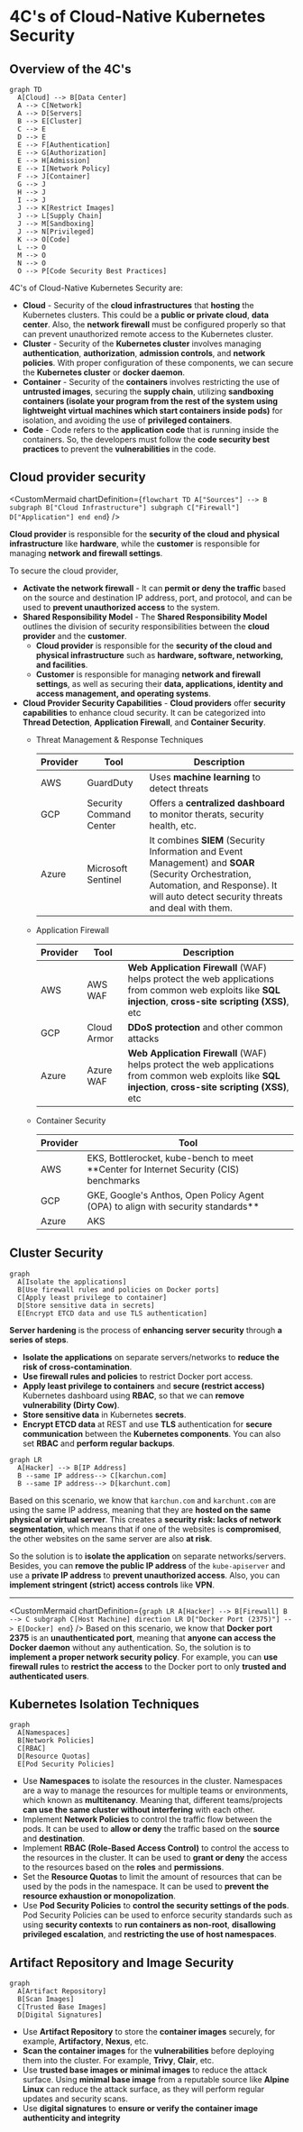 # 4C's of Cloud-Native Kubernetes Security

## Overview of the 4C's

```mermaid
graph TD
  A[Cloud] --> B[Data Center]
  A --> C[Network]
  A --> D[Servers]
  B --> E[Cluster]
  C --> E
  D --> E
  E --> F[Authentication]
  E --> G[Authorization]
  E --> H[Admission]
  E --> I[Network Policy]
  F --> J[Container]
  G --> J
  H --> J
  I --> J
  J --> K[Restrict Images]
  J --> L[Supply Chain]
  J --> M[Sandboxing]
  J --> N[Privileged]
  K --> O[Code]
  L --> O
  M --> O
  N --> O
  O --> P[Code Security Best Practices]
```

4C's of Cloud-Native Kubernetes Security are:
- **Cloud** - Security of the **cloud infrastructures** that **hosting** the Kubernetes clusters. This could be a **public or private cloud**, **data center**. Also, the **network firewall** must be configured properly so that can prevent unauthorized remote access to the Kubernetes cluster.
- **Cluster** - Security of the **Kubernetes cluster** involves managing **authentication**, **authorization**, **admission controls**, and **network policies**. With proper configuration of these components, we can secure the **Kubernetes cluster** or **docker daemon**.
- **Container** - Security of the **containers** involves restricting the use of **untrusted images**, securing the **supply chain**, utilizing **sandboxing containers (isolate your program from the rest of the system using lightweight virtual machines which start containers inside pods)** for isolation, and avoiding the use of **privileged containers**.
- **Code** - Code refers to the **application code** that is running inside the containers. So, the developers must follow the **code security best practices** to prevent the **vulnerabilities** in the code.

## Cloud provider security

<CustomMermaid chartDefinition={`
flowchart TD
  A["Sources"] --> B
  subgraph B["Cloud Infrastructure"]
    subgraph C["Firewall"]
      D["Application"]
    end
  end
`} />

**Cloud provider** is responsible for the **security of the cloud and physical infrastructure** like **hardware**, while the **customer** is responsible for managing **network and firewall settings**.

To secure the cloud provider,
- **Activate the network firewall** - It can **permit or deny the traffic** based on the source and destination IP address, port, and protocol, and can be used to **prevent unauthorized access** to the system.
- **Shared Responsibility Model** - The **Shared Responsibility Model** outlines the division of security responsibilities between the **cloud provider** and the **customer**. 
  - **Cloud provider** is responsible for the **security of the cloud and physical infrastructure** such as **hardware, software, networking, and facilities**.
  - **Customer** is responsible for managing **network and firewall settings**, as well as securing their **data, applications, identity and access management, and operating systems**.
- **Cloud Provider Security Capabilities** - **Cloud providers** offer **security capabilities** to enhance cloud security. It can be categorized into **Thread Detection**, **Application Firewall**, and **Container Security**.
  - Threat Management & Response Techniques

    | Provider | Tool | Description |
    | -------- | ---- | ----------- |
    | AWS | GuardDuty | Uses **machine learning** to detect threats | 
    | GCP | Security Command Center | Offers a **centralized dashboard** to monitor therats, security health, etc. |
    | Azure | Microsoft Sentinel | It combines **SIEM** (Security Information and Event Management) and **SOAR** (Security Orchestration, Automation, and Response). It will auto detect security threats and deal with them.  |

  - Application Firewall

    | Provider | Tool | Description |
    | -------- | ---- | ----------- |
    | AWS | AWS WAF | **Web Application Firewall** (WAF) helps protect the web applications from common web exploits like **SQL injection**, **cross-site scripting (XSS)**, etc |
    | GCP | Cloud Armor | **DDoS protection** and other common attacks |
    | Azure | Azure WAF | **Web Application Firewall** (WAF) helps protect the web applications from common web exploits like **SQL injection**, **cross-site scripting (XSS)**, etc |

  - Container Security

    | Provider | Tool |
    | -------- | ---- |
    | AWS | EKS, Bottlerocket, kube-bench to meet **Center for Internet Security (CIS) benchmarks |
    | GCP | GKE, Google's Anthos, Open Policy Agent (OPA) to align with security standards** |
    | Azure | AKS |

## Cluster Security

```mermaid
graph
  A[Isolate the applications]
  B[Use firewall rules and policies on Docker ports]
  C[Apply least privilege to container]
  D[Store sensitive data in secrets]
  E[Encrypt ETCD data and use TLS authentication]
```

**Server hardening** is the process of **enhancing server security** through **a series of steps**.
- **Isolate the applications** on separate servers/networks to **reduce the risk of cross-contamination**.
- **Use firewall rules and policies** to restrict Docker port access.
- **Apply least privilege to containers** and **secure (restrict access)** Kubernetes dashboard using **RBAC**, so that we can **remove vulnerability (Dirty Cow)**.
- **Store sensitive data** in Kubernetes **secrets**.
- **Encrypt ETCD data** at REST and use **TLS** authentication for **secure communication** between the **Kubernetes components**. You can also set **RBAC** and **perform regular backups**.

```mermaid
graph LR
  A[Hacker] --> B[IP Address]
  B --same IP address--> C[karchun.com]
  B --same IP address--> D[karchunt.com]
```
Based on this scenario, we know that `karchun.com` and `karchunt.com` are using the same IP address, meaning that they are **hosted on the same physical or virtual server**. This creates a **security risk: lacks of network segmentation**, which means that if one of the websites is **compromised**, the other websites on the same server are also **at risk**.

So the solution is to **isolate the application** on separate networks/servers. Besides, you can **remove the public IP address** of the `kube-apiserver` and use a **private IP address** to **prevent unauthorized access**. Also, you can **implement stringent (strict) access controls** like **VPN**.

---
<CustomMermaid chartDefinition={`
graph LR
  A[Hacker] --> B[Firewall]
  B --> C
  subgraph C[Host Machine]
    direction LR
    D["Docker Port (2375)"] --> E[Docker]
  end
`} />
Based on this scenario, we know that **Docker port 2375** is an **unauthenticated port**, meaning that **anyone can access the Docker daemon** without any authentication. So, the solution is to **implement a proper network security policy**. For example, you can **use firewall rules** to **restrict the access** to the Docker port to only **trusted and authenticated users**.

## Kubernetes Isolation Techniques

```mermaid
graph
  A[Namespaces]
  B[Network Policies]
  C[RBAC]
  D[Resource Quotas]
  E[Pod Security Policies]
```

- Use **Namespaces** to isolate the resources in the cluster. Namespaces are a way to manage the resources for multiple teams or environments, which known as **multitenancy**. Meaning that, different teams/projects **can use the same cluster without interfering** with each other.
- Implement **Network Policies** to control the traffic flow between the pods. It can be used to **allow or deny** the traffic based on the **source** and **destination**.
- Implement **RBAC (Role-Based Access Control)** to control the access to the resources in the cluster. It can be used to **grant or deny** the access to the resources based on the **roles** and **permissions**.
- Set the **Resource Quotas** to limit the amount of resources that can be used by the pods in the namespace. It can be used to **prevent the resource exhaustion or monopolization**.
- Use **Pod Security Policies** to **control the security settings of the pods**. Pod Security Policies can be used to enforce security standards such as using **security contexts** to **run containers as non-root**, **disallowing privileged escalation**, and **restricting the use of host namespaces**.

## Artifact Repository and Image Security

```mermaid
graph
  A[Artifact Repository]
  B[Scan Images]
  C[Trusted Base Images]
  D[Digital Signatures]
```

- Use **Artifact Repository** to store the **container images** securely, for example, **Artifactory**, **Nexus**, etc.
- **Scan the container images** for the **vulnerabilities** before deploying them into the cluster. For example, **Trivy**, **Clair**, etc.
- Use **trusted base images or minimal images** to reduce the attack surface. Using **minimal base image** from a reputable source like **Alpine Linux** can reduce the attack surface, as they will perform regular updates and security scans.
- Use **digital signatures** to **ensure or verify the container image authenticity and integrity**
